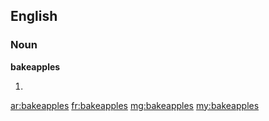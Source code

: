 ==English==

===Noun===
'''bakeapples'''

# {{plural of|bakeapple}}

[[ar:bakeapples]]
[[fr:bakeapples]]
[[mg:bakeapples]]
[[my:bakeapples]]
